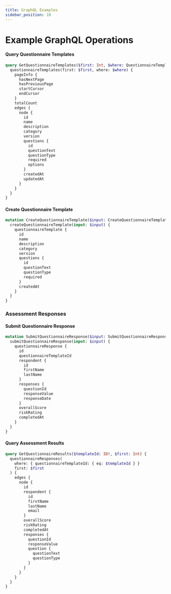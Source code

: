 ```yaml
---
title: GraphQL Examples
sidebar_position: 10
---
```


# Example GraphQL Operations

#### Query Questionnaire Templates
```graphql
query GetQuestionnaireTemplates($first: Int, $where: QuestionnaireTemplateWhereInput) {
  questionnaireTemplates(first: $first, where: $where) {
    pageInfo {
      hasNextPage
      hasPreviousPage
      startCursor
      endCursor
    }
    totalCount
    edges {
      node {
        id
        name
        description
        category
        version
        questions {
          id
          questionText
          questionType
          required
          options
        }
        createdAt
        updatedAt
      }
    }
  }
}
```

#### Create Questionnaire Template
```graphql
mutation CreateQuestionnaireTemplate($input: CreateQuestionnaireTemplateInput!) {
  createQuestionnaireTemplate(input: $input) {
    questionnaireTemplate {
      id
      name
      description
      category
      version
      questions {
        id
        questionText
        questionType
        required
      }
      createdAt
    }
  }
}
```

### Assessment Responses

#### Submit Questionnaire Response
```graphql
mutation SubmitQuestionnaireResponse($input: SubmitQuestionnaireResponseInput!) {
  submitQuestionnaireResponse(input: $input) {
    questionnaireResponse {
      id
      questionnaireTemplateId
      respondent {
        id
        firstName
        lastName
      }
      responses {
        questionId
        responseValue
        responseDate
      }
      overallScore
      riskRating
      completedAt
    }
  }
}
```

#### Query Assessment Results
```graphql
query GetQuestionnaireResults($templateId: ID!, $first: Int) {
  questionnaireResponses(
    where: { questionnaireTemplateId: { eq: $templateId } }
    first: $first
  ) {
    edges {
      node {
        id
        respondent {
          id
          firstName
          lastName
          email
        }
        overallScore
        riskRating
        completedAt
        responses {
          questionId
          responseValue
          question {
            questionText
            questionType
          }
        }
      }
    }
  }
}
```
